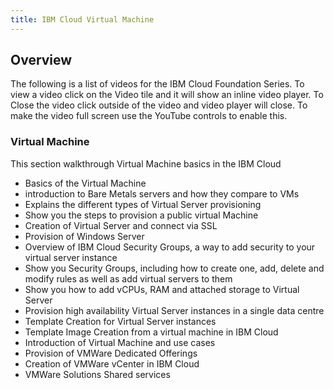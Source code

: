 ```yaml
---
title: IBM Cloud Virtual Machine
---
```


## Overview
The following is a list of videos for the IBM Cloud Foundation Series. To view a
video click on the Video tile and it will show an inline video player. To Close the video
click outside of the video and video player will close. To make the video full screen
use the YouTube controls to enable this.

### Virtual Machine

This section walkthrough Virtual Machine basics in the IBM Cloud

- Basics of the Virtual Machine
- introduction to Bare Metals servers and how they compare to VMs
- Explains the different types of Virtual Server provisioning
- Show you the steps to provision a public virtual Machine
- Creation of Virtual Server and connect via SSL
- Provision of Windows Server
- Overview of IBM Cloud Security Groups, a way to add security to your virtual server instance
- Show you Security Groups, including how to create one, add, delete and modify rules as well as add virtual servers to them
- Show you how to add vCPUs, RAM and attached storage to Virtual Server
- Provision high availability Virtual Server instances in a single data centre
- Template Creation for Virtual Server instances
- Template Image Creation from a virtual machine in IBM Cloud
- Introduction of Virtual Machine and use cases
- Provision of VMWare Dedicated Offerings
- Creation of VMWare vCenter in IBM Cloud
- VMWare Solutions Shared services

<VideoTile content="vm" tileColor="bx--article-card--ibm">
</VideoTile>





